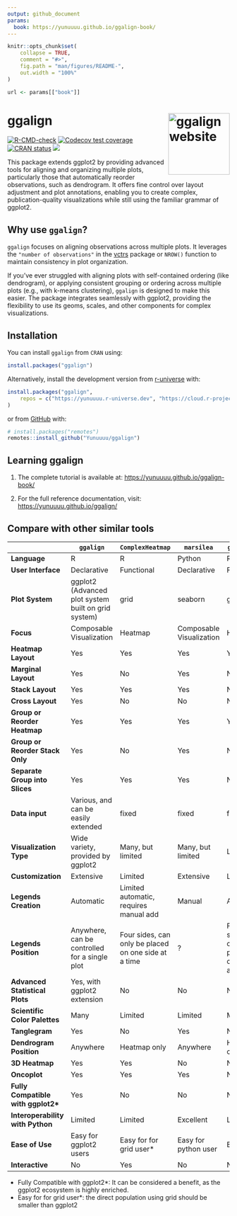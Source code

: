```yaml
---
output: github_document
params: 
  book: https://yunuuuu.github.io/ggalign-book/
---
```


<!-- README.md is generated from README.Rmd. Please edit that file -->

```r
knitr::opts_chunk$set(
    collapse = TRUE,
    comment = "#>",
    fig.path = "man/figures/README-",
    out.width = "100%"
)
```

```r
url <- params[["book"]]
```

# ggalign <a href="https://yunuuuu.github.io/ggalign/"><img src="man/figures/logo.png" align="right" height="139" alt="ggalign website" /></a>
<!-- badges: start -->
[![R-CMD-check](https://github.com/Yunuuuu/ggalign/actions/workflows/R-CMD-check.yaml/badge.svg)](https://github.com/Yunuuuu/ggalign/actions/workflows/R-CMD-check.yaml)
[![Codecov test coverage](https://codecov.io/gh/Yunuuuu/ggalign/branch/main/graph/badge.svg)](https://app.codecov.io/gh/Yunuuuu/ggalign?branch=main)
[![CRAN status](https://www.r-pkg.org/badges/version/ggalign)](https://CRAN.R-project.org/package=ggalign)
[![](https://cranlogs.r-pkg.org/badges/ggalign)](https://cran.r-project.org/package=ggalign)
<!-- badges: end -->

This package extends ggplot2 by providing advanced tools for aligning and
organizing multiple plots, particularly those that automatically reorder
observations, such as dendrogram. It offers fine control over layout adjustment
and plot annotations, enabling you to create complex, publication-quality
visualizations while still using the familiar grammar of ggplot2. 

## Why use `ggalign`?
`ggalign` focuses on aligning observations across multiple plots. It leverages
the `"number of observations"` in the
[vctrs](https://vctrs.r-lib.org/reference/vec_size.html) package or `NROW()`
function to maintain consistency in plot organization. 

If you've ever struggled with aligning plots with self-contained ordering (like
dendrogram), or applying consistent grouping or ordering across multiple plots
(e.g., with k-means clustering), `ggalign` is designed to make this easier. The
package integrates seamlessly with ggplot2, providing the flexibility to use its
geoms, scales, and other components for complex visualizations. 

## Installation

You can install `ggalign` from `CRAN` using:
```r
install.packages("ggalign")
```

Alternatively, install the development version from
[r-universe](https://yunuuuu.r-universe.dev/ggalign) with:

```r
install.packages("ggalign",
    repos = c("https://yunuuuu.r-universe.dev", "https://cloud.r-project.org")
)
```

or from [GitHub](https://github.com/Yunuuuu/ggalign) with:
```r
# install.packages("remotes")
remotes::install_github("Yunuuuu/ggalign")
```

## Learning ggalign

 1. The complete tutorial is available at: <https://yunuuuu.github.io/ggalign-book/>

 2. For the full reference documentation, visit: <https://yunuuuu.github.io/ggalign/>

## Compare with other similar tools

|                                     | `ggalign`                                           | `ComplexHeatmap`                                     | `marsilea`               | `ggheatmap`                                          |
| ----------------------------------- | --------------------------------------------------- | ---------------------------------------------------- | ------------------------ | ---------------------------------------------------- |
| **Language**                        | R                                                   | R                                                    | Python                   | R                                                    |
| **User Interface**                  | Declarative                                         | Functional                                           | Declarative              | Functional                                           |
| **Plot System**                     | ggplot2 (Advanced plot system built on grid system) | grid                                                 | seaborn                  | ggplot2                                              |
| **Focus**                           | Composable Visualization                            | Heatmap                                              | Composable Visualization | Heatmap                                              |
| **Heatmap Layout**                  | Yes                                                 | Yes                                                  | Yes                      | Yes                                                  |
| **Marginal Layout**                 | Yes                                                 | No                                                   | Yes                      | No                                                   |
| **Stack Layout**                    | Yes                                                 | Yes                                                  | Yes                      | No                                                   |
| **Cross Layout**                    | Yes                                                 | No                                                   | No                       | No                                                   |
| **Group or Reorder Heatmap**        | Yes                                                 | Yes                                                  | Yes                      | Yes                                                  |
| **Group or Reorder Stack Only**     | Yes                                                 | No                                                   | Yes                      | No                                                   |
| **Separate Group into Slices**      | Yes                                                 | Yes                                                  | Yes                      | No                                                   |
| **Data input**                      | Various, and can be easily extended                 | fixed                                                | fixed                    | fixed                                                |
| **Visualization Type**              | Wide variety, provided by ggplot2                   | Many, but limited                                    | Many, but limited        | Limited                                              |
| **Customization**                   | Extensive                                           | Limited                                              | Extensive                | Limited                                              |
| **Legends Creation**                | Automatic                                           | Limited automatic, requires manual add               | Manual                   | Automatic                                            |
| **Legends Position**                | Anywhere, can be controlled for a single plot       | Four sides, can only be placed on one side at a time | ?                        | Four sides, can only be placed on one side at a time |
| **Advanced Statistical Plots**      | Yes, with ggplot2 extension                         | No                                                   | No                       | No                                                   |
| **Scientific Color Palettes**       | Many                                                | Limited                                              | Limited                  | Many                                                 |
| **Tanglegram**                      | Yes                                                 | No                                                   | Yes                      | No                                                   |
| **Dendrogram Position**             | Anywhere                                            | Heatmap only                                         | Anywhere                 | Heatmap only                                         |
| **3D Heatmap**                      | Yes                                                 | Yes                                                  | No                       | No                                                   |
| **Oncoplot**                        | Yes                                                 | Yes                                                  | Yes                      | No                                                   |
| **Fully Compatible with ggplot2\*** | Yes                                                 | No                                                   | No                       | No                                                   |
| **Interoperability with Python**    | Limited                                             | Limited                                              | Excellent                | Limited                                              |
| **Ease of Use**                     | Easy for ggplot2 users                              | Easy for for grid user\*                             | Easy for python user     | Easy                                                 |
| **Interactive**                     | No                                                  | Yes                                                  | No                       | No                                                   |
  - Fully Compatible with ggplot2\*: It can be considered a benefit, as the ggplot2 ecosystem is highly enriched.
  - Easy for for grid user\*: the direct population using grid should be smaller than ggplot2

